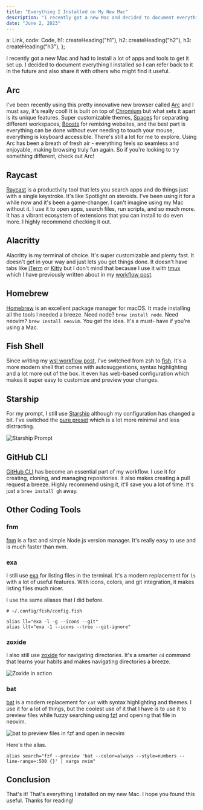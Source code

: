 ```yaml
---
title: "Everything I Installed on My New Mac"
description: "I recently got a new Mac and decided to document everything I installed on it. This is a list of all the apps and tools I installed and will use on a daily basis."
date: "June 2, 2023"
---
```



  a: Link,
  code: Code,
  h1: createHeading("h1"),
  h2: createHeading("h2"),
  h3: createHeading("h3"),
};

I recently got a new Mac and had to install a lot of apps and tools to get it set up. I decided to document everything I installed so I can refer back to it in the future and also share it with others who might find it useful.

## Arc

I've been recently using this pretty innovative new browser called [Arc](https://arc.net) and I must say, it's really cool! It is built on top of [Chromium](https://www.chromium.org/Home/) but what sets it apart is its unique features. Super customizable themes, [Spaces](https://resources.arc.net/en/articles/6318861-spaces-distinct-browsing-areas) for separating different workspaces, [Boosts](https://resources.arc.net/en/articles/6808613-boosts-customize-any-website) for remixing websites, and the best part is everything can be done without ever needing to touch your mouse, everything is keyboard accessible. There's still a lot for me to explore. Using Arc has been a breath of fresh air - everything feels so seamless and enjoyable, making browsing truly fun again. So if you're looking to try something different, check out Arc!

## Raycast

[Raycast](https://raycast.com) is a productivity tool that lets you search apps and do things just with a single keystroke. It's like Spotlight on steroids. I've been using it for a while now and it's been a game-changer. I can't imagine using my Mac without it. I use it to open apps, search files, run scripts, and so much more. It has a vibrant ecosystem of extensions that you can install to do even more. I highly recommend checking it out.

## Alacritty

Alacritty is my terminal of choice. It's super customizable and plenty fast. It doesn't get in your way and just lets you get things done. It doesn't have tabs like [iTerm](https://iterm2.com/) or [Kitty](https://sw.kovidgoyal.net/kitty/) but I don't mind that because I use it with [tmux](https://en.wikipedia.org/wiki/Tmux) which I have previously written about in my [workflow post](/blog/wsl-workflow#persistent-terminal-sessions-with-tmux).

## Homebrew

[Homebrew](https://brew.sh) is an excellent package manager for macOS. It made installing all the tools I needed a breeze. Need node? `brew install node`. Need neovim? `brew install neovim`. You get the idea. It's a must- have if you're using a Mac.

## Fish Shell

Since writing my [wsl workflow post](/blog/wsl-workflow), I've switched from zsh to [fish](https://fishshell.com). It's a more modern shell that comes with autosuggestions, syntax highlighting and a lot more out of the box. It even has web-based configuration which makes it super easy to customize and preview your changes.

## Starship

For my prompt, I still use [Starship](https://starship.rs) although my configuration has changed a bit. I've switched the [pure preset](https://starship.rs/presets/pure-preset.html) which is a lot more minimal and less distracting.

![Starship Prompt](/images/new-mac/prompt.png)

## GitHub CLI

[GitHub CLI](https://cli.github.com) has become an essential part of my workflow. I use it for creating, cloning, and managing repositories. It also makes creating a pull request a breeze. Highly recommend using it, it'll save you a lot of time. It's just a `brew install gh` away.

## Other Coding Tools

### fnm

[fnm](https://fnm.vercel.app) is a fast and simple Node.js version manager. It's really easy to use and is much faster than nvm.

### exa

I still use [exa](https://the.exa.website) for listing files in the terminal. It's a modern replacement for `ls` with a lot of useful features. With icons, colors, and git integration, it makes listing files much nicer.

I use the same aliases that I did before.

```fish
# ~/.config/fish/config.fish

alias ll="exa -l -g --icons --git"
alias llt="exa -1 --icons --tree --git-ignore"
```

### zoxide

I also still use [zoxide](https://github.com/ajeetdsouza/zoxide) for navigating directories. It's a smarter `cd` command that learns your habits and makes navigating directories a breeze.

![Zoxide in action](https://github.com/ajeetdsouza/zoxide/raw/main/contrib/tutorial.webp)

### bat

[bat](https://github.com/sharkdp/bat) is a modern replacement for `cat` with syntax highlighting and themes. I use it for a lot of things, but the coolest use of it that I have is to use it to preview files while fuzzy searching using [fzf](https://github.com/junegunn/fzf) and opening that file in neovim.

![bat to preview files in fzf and open in neovim](/images/new-mac/bat.gif)

Here's the alias.

```fish
alias search="fzf --preview 'bat --color=always --style=numbers --line-range=:500 {}' | xargs nvim"
```

## Conclusion

That's it! That's everything I installed on my new Mac. I hope you found this useful. Thanks for reading!